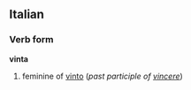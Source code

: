 ==Italian==
===Verb form===
'''vinta'''

# feminine of [[vinto]] (''past participle of [[vincere]]'')